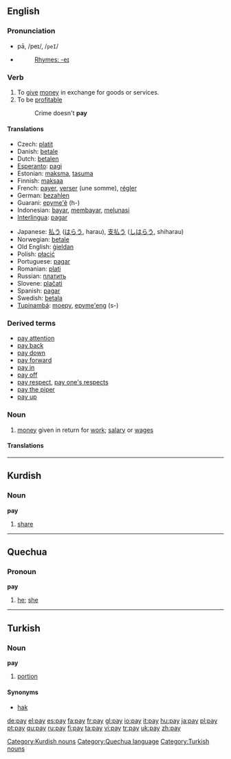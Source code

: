 ==English==

{{rank|pass|doing|note|548|pay|red|unto|receive}}

===Pronunciation===
*pā, /peɪ/, /<tt>peI</tt>/
*{{audio|en-us-pay.ogg|Audio (US)}}
*:[[Rhymes:English:-eɪ|Rhymes: -eɪ]]

===Verb===
{{en-verb|pays|paying|paid}}
# To [[give]] [[money]] in exchange for goods or services.
# To be [[profitable]]
#:Crime doesn't '''pay'''

====Translations====
{{top}}
*Czech: [[platit]]
*Danish: [[betale]]
*Dutch: [[betalen]]
*[[Esperanto]]: [[pagi]]
*Estonian: [[maksma]], [[tasuma]]
*Finnish: [[maksaa]]
*French: [[payer]], [[verser]] (une somme), [[régler]]
*German: [[bezahlen]]
*Guarani: [[epyme'ẽ]] (h-)
*Indonesian: [[bayar]], [[bayar|membayar]], [[lunas|melunasi]]
*[[Interlingua]]: [[pagar]]
{{mid}}
*Japanese: [[払う]] ([[はらう]], harau), [[支払う]] ([[しはらう]], shiharau)
*Norwegian: [[betale]]
*Old English: [[gieldan|ġieldan]]
*Polish: [[płacić]]
*Portuguese: [[pagar]]
*Romanian: [[plati]]
*Russian: [[платить]]
*Slovene: [[plačati]]
*Spanish: [[pagar]]
*Swedish: [[betala]]
*[[Tupinambá]]: [[moepy]], [[epyme'eng]] (s-)
{{bottom}}

===Derived terms===

*[[pay attention]]
*[[pay back]]
*[[pay down]]
*[[pay forward]]
*[[pay in]]
*[[pay off]]
*[[pay respect]], [[pay one's respects]]
*[[pay the piper]]
*[[pay up]]

===Noun===
{{en-noun|-}}

# [[money]] given in return for [[work]]; [[salary]] or [[wages]]

====Translations====
{{top}}

{{mid}}

{{bottom}}
----

==Kurdish==
===Noun===
'''pay'''

#[[share]]

[[Category:Kurdish nouns]]


----

==Quechua==
===Pronoun===
'''pay'''

#[[he]]; [[she]]

[[Category:Quechua language]]


----

==Turkish==
===Noun===
'''pay'''
# [[portion]]

====Synonyms====
*[[hak]]

[[Category:Turkish nouns]]

[[de:pay]]
[[el:pay]]
[[es:pay]]
[[fa:pay]]
[[fr:pay]]
[[gl:pay]]
[[io:pay]]
[[it:pay]]
[[hu:pay]]
[[ja:pay]]
[[pl:pay]]
[[pt:pay]]
[[qu:pay]]
[[ru:pay]]
[[fi:pay]]
[[ta:pay]]
[[vi:pay]]
[[tr:pay]]
[[uk:pay]]
[[zh:pay]]